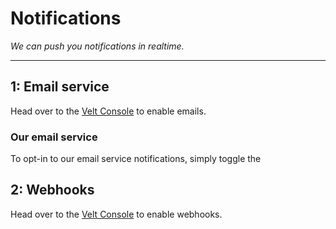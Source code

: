 # Notifications

_We can push you notifications in realtime._

---

## 1: Email service

Head over to the [Velt Console](https://console.snippyly.com/) to enable emails.

### Our email service

To opt-in to our email service notifications, simply toggle the 

## 2: Webhooks

Head over to the [Velt Console](https://console.snippyly.com/) to enable webhooks.